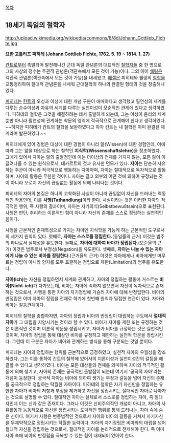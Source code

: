 [[목차]]

== 18세기 독일의 철학자 ==

http://upload.wikimedia.org/wikipedia/commons/8/8d/Johann_Gottlieb_Fichte.jpg

'''요한 고틀리프 피히테 (Johann Gottlieb Fichte, 1762. 5. 19 ~ 1814. 1. 27)'''

[[칸트]]로부터 촉발되어 발전해나간 근대 독일 관념론의 대표적인 [[철학자]]들 중 한 명으로 그의 사상의 정수는 주관적 관념론(객관속에서 모든 것이 가능)이다. 그의 이어 [[쉘링]]은 객관적 관념론(객관속에서 모든 것이 가능)을 내세웠고, [[헤겔]]은 피히테와 쉘링의 [[철학]]을 교통정리하여 절대적 관념론을 내세워 근대철학의 하나의 완결된 형태의 것을 창출해내었다.

[[피히테]]는 [[칸트]]의 오성과 이성에 대한 개념 구분이 애매하다고 생각했고 필연성의 세계를 다루는 순수이성과 자유의 세계를 다루는 실천이성이 모순적인 관계에 있다고 생각하였다. 피히테의 철학은 그것을 해결하려는 데서 출발하게 되는데, 그는 이성이 윤리의 세계 뿐만 아니라 필연성에 관계하는 학문의 영역에 적극적으로 관계해야 한다고 생각하였다. ~~하지만 피히테가 칸트의 철학을 보완하였다고 하자 칸트는 내 철학은 이미 완결된 체계라며 발끈하였다.~~ 

피히테에게 있어 경험은 대상에 대한 경험이 아니라 앎(Wissen)에 대한 경험인데, 이에 따라 그는 앎을 대상으로 하는 철학인 '''지식학(Wissenschaftslehre)'''을 정초하였다. 그에게 있어서 자아는 앎의 출발점인데 이는 더이상의 전제를 가지지 않는, 모든 앎이 이끌려나올 수 있는 원칙으로서, 데카르트의 것과 유사한 면모가 있다. '''자아'''는 단순히 사유하는 주관이 아니라 적극적으로 행동하는 자아아며, 자아는 절대적으로 독자적으로 활동하며, 자아의 활동은 무한한 것이다. 자아는 결코 외부의 어떤 것에 의하여 규정되는 것이 아니라 오로지 자신의 끊임없는 활동에 의해 나타나는 것이다.

피히테의 자아의 본질은 하나의 고착화된 사실이 아니라 끊임없이 자신을 드러내는 역동적인 작용인데, 이를 '''사행(Tathandlung)'''이라 한다. 사실이라는 것은 이러한 자아의 적극적인 행위, 즉 사행의 결과이며, 자아는 자기의식(Selbstbewußtsein)으로 표현된다. 사행은 판단, 추리하는 이론적인 힘이 아니라 자신의 존재를 스스로 정립하는 실천적인 힘이다.

사행을 근본적인 존재특성으로 가지는 자아엔 지식학을 가능케 하는 근본적인 도구로서의 세가지 원칙이 있다. 첫째로, '''자아는 스스로를 정립한다.'''(동일률의 근거) 이것은 범주의 하나로서 실제성을 유도한다. 둘째로, '''자아에 대하여 바아가 정립된다.'''(모순율의 근거) 이것은 범주로서 부정성(Negation)을 유도한다. 셋째로, '''자아는 나눌 수 있는 자아에게 나눌 수 있는 비아를 정립한다.'''(근거율의 근거) 이것은 자아에게나 비아에게만 머무르는 정립이 아니라 양자를 모두 포괄하는 정립으로 제한(Limitation)의 범주를 유도한다.

'''자아(Ich)'''는 자신을 정립하면서 세계와 관계하고, 자아의 정립하는 활동에 거스르는 '''비아(Nicht-ich)'''가 다가오는데, 비아는 자아에 속하지 않으면서 자신이 독자적으로 존재하는 것으로서, 사행을 통한 자아의 자기정립에 거슬러 자아에 대해 반정립한다. 비아의 반정립은 이미 자아의 정립을 전제로 하기에 첫번째 원칙과 밀접한 연관이 있다. 자아와 비아는 갈등관계이다.

피히테의 철학을 종합하자면, 자아의 정립과 비아의 반정립이 대립하는 구도에서 '''절대적 자아'''가 그 대립을 지양시키는 것이라 할 수 있다. 비아가 자아를 제한 또는 규정하는 것은 이론적인 것이며 이론적 학문을 성립시키고, 자아가 비아를 규정하는 것은 실천적인 것이며, 자아의 정립을 통해 대상인 비아를 규정하고 제한하는 실천적 학문을 정립시킨다. 그런데 이 구분은 자아가 비아와 관계하는 방식을 통해 구분되는 것일 뿐이다.

피히테는 자아의 정립하는 행위를 근본적으로 긍정하였고, 실천적 자아의 우월성을 강조하였다. 그는 이를 통하여 간트의 철학에 있어서의 이론이성과 실천이성간의 갈등을 해결할 수 있다고 생각하였다. 비아는 모든 대상들의 전체를 의미하며 자아의 적극적인 활동에 의해 생기고, 자아의 존재는 궁극적인 출발점이 되는데 여기서 '궁극적 자아'라는 개념이 등장한다. 궁극적 자아는 비아에 의하여 생기는 부정과 갈등을 넘어 자신의 존재를 궁극적으로 졍립하는 탁월한 자아이다. 피히테의 철학은 자기 자신만을 정립하는 유한한 자아가 비아의 저항과 부정을 제거하고 자신을 정립시키는 절대적인 자아로 나아가는 것으로 설명할 수 있다. 절대적인 자아는 실체로서 스스로를 정립하는 자아, 즉 절대자인데 이는 신과 같은 존재이다. 그러나 이것은 신비주의적인 개념이 아니고, 자아의 사유활동과 능동적으로 자신을 정립시키는 도덕적인 행위를 통해 드러나는, 자아 속에 숨은 신이다. 여기서 사행은 변증법적인 것으로서 자아와 비아의 갈등을 거쳐서 자기자신을 무제약적으로 정립시키는 탁월한 능력이다. 자아의 자기정립은 비아와의 대립을 넘어 절대적 자신을 정립하는 것으로서, 절대적인 자아를 논리적으로 전제해야 한다. 즉 이미 자아 속에 비아의 반정립을 극복할 수 있는 힘이 내재되어 있어야 한다.
